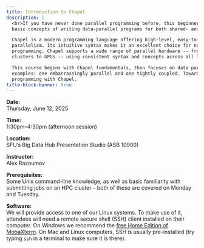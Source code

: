 ```yaml
---
title: Introduction to Chapel
description: |
  <br>If you have never done parallel programming before, this beginner-friendly course will guide you through the
  basic concepts of writing data-parallel programs for both shared- and distributed-memory systems.

  Chapel is a modern programming language offering high-level, easy-to-use abstractions for task and data
  parallelism. Its intuitive syntax makes it an excellent choice for novice HPC users learning parallel
  programming. Chapel supports a wide range of parallel hardware -- from multicore processors and multi-node
  clusters to GPUs -- using consistent syntax and concepts across all levels of hardware parallelism.

  This course begins with Chapel fundamentals, then focuses on data parallelism through two numerical
  examples: one embarrassingly parallel and one tightly coupled. Towards the end we'll look at GPU
  programming with Chapel.
title-block-banner: true
---
```


:::{.topdef}

**Date:** \
Thursday, June 12, 2025

**Time:** \
1:30pm–4:30pm (afternoon session)

**Location:** \
SFU's Big Data Hub Presentation Studio (ASB 10900)

**Instructor:** \
Alex Razoumov

**Prerequisites:** \
Some Unix command-line knowledge, as well as basic familiarity with submitting jobs on an HPC cluster -- both
of these are covered on Monday and Tuesday.

**Software:** \
We will provide access to one of our Linux systems. To make use of it, attendees will need a remote secure shell (SSH) client installed on their computer. On Windows we recommend the [free Home Edition of MobaXterm](https://mobaxterm.mobatek.net/download.html). On Mac and Linux computers, SSH is usually pre-installed (try typing `ssh` in a terminal to make sure it is there).

:::
